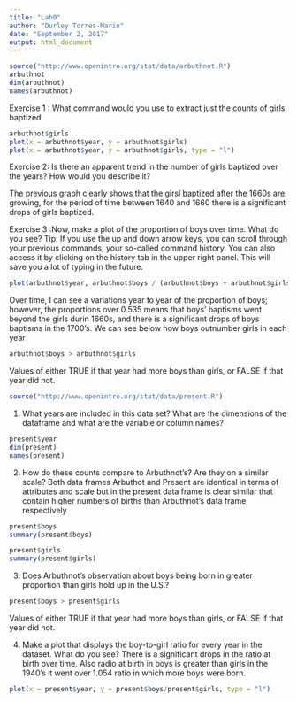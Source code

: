 ---
title: "Lab0"
author: "Durley Torres-Marin"
date: "September 2, 2017"
output: html_document
---
```{r}
source("http://www.openintro.org/stat/data/arbuthnot.R")
arbuthnot
dim(arbuthnot)
names(arbuthnot)
```
Exercise 1 : What command would you use to extract just the counts of girls baptized
```{r}
arbuthnot$girls
plot(x = arbuthnot$year, y = arbuthnot$girls)
plot(x = arbuthnot$year, y = arbuthnot$girls, type = "l")
```

Exercise 2: Is there an apparent trend in the number of girls baptized over the years?
How would you describe it? 

The previous graph clearly shows that the girsl baptized after the 1660s are growing, for the period of time between 1640 and 1660 there is a significant drops of girls baptized.

Exercise 3 :Now, make a plot of the proportion of boys over time. What do you see? Tip: If you use the up and down arrow keys, you can scroll through your previous commands, your so-called command history. You can also access it by clicking on the history tab in the upper right panel. This will save you a lot of typing in the future.

```{r}
plot(arbuthnot$year, arbuthnot$boys / (arbuthnot$boys + arbuthnot$girls), type = "l")
```

Over time, I can see a variations year to year of the proportion of boys; however, the proportions over 0.535 means that boys' baptisms went beyond the girls durin 1660s, and there is a significant drops of boys baptisms in the 1700's.
We can see below how boys outnumber girls in each year
```{r}
arbuthnot$boys > arbuthnot$girls
```
Values of either TRUE if that year had more boys than girls, or FALSE if that year did not.

```{r}
source("http://www.openintro.org/stat/data/present.R")
```
1.  What years are included in this data set?  What are the dimensions of the dataframe and what are the variable or column names?
```{r}
present$year
dim(present)
names(present)
```
2.  How do these counts compare to Arbuthnot's?  Are they on a similar scale?
Both data frames Arbuthot and Present are identical in terms of attributes and scale but in the present data frame is clear similar that contain higher numbers of births than Arbuthnot's data frame, respectively
```{r}
present$boys
summary(present$boys)
```
```{r}
present$girls
summary(present$girls)
```
3.  Does Arbuthnot's observation about boys being born in greater proportion than girls hold up in the U.S.?
```{r}
present$boys > present$girls
```
Values of either TRUE if that year had more boys than girls, or FALSE if that year did not.

4.  Make a plot that displays the boy-to-girl ratio for every year in the dataset.  What do you see?
There is a significant drops in the ratio at birth over time. Also radio at birth in boys is greater than girls in the 1940's it went over 1.054 ratio in which more boys were born.

```{r}
plot(x = present$year, y = present$boys/present$girls, type = "l")
```